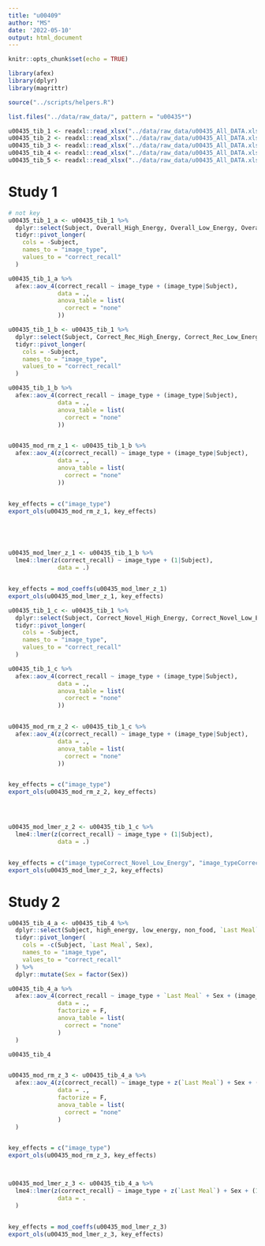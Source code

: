 ```yaml
---
title: "u00409"
author: "MS"
date: '2022-05-10'
output: html_document
---
```


```r
knitr::opts_chunk$set(echo = TRUE)

library(afex)
library(dplyr)
library(magrittr)

source("../scripts/helpers.R")

list.files("../data/raw_data/", pattern = "u00435*")

u00435_tib_1 <- readxl::read_xlsx("../data/raw_data/u00435_All_DATA.xlsx", sheet = 1)
u00435_tib_2 <- readxl::read_xlsx("../data/raw_data/u00435_All_DATA.xlsx", sheet = 2)
u00435_tib_3 <- readxl::read_xlsx("../data/raw_data/u00435_All_DATA.xlsx", sheet = 3)
u00435_tib_4 <- readxl::read_xlsx("../data/raw_data/u00435_All_DATA.xlsx", sheet = 4)
u00435_tib_5 <- readxl::read_xlsx("../data/raw_data/u00435_All_DATA.xlsx", sheet = 5)
```

# Study 1 

```r
# not key
u00435_tib_1_a <- u00435_tib_1 %>% 
  dplyr::select(Subject, Overall_High_Energy, Overall_Low_Energy, Overall_Non_Food) %>% 
  tidyr::pivot_longer(
    cols = -Subject, 
    names_to = "image_type", 
    values_to = "correct_recall"
  )

u00435_tib_1_a %>% 
  afex::aov_4(correct_recall ~ image_type + (image_type|Subject), 
              data = ., 
              anova_table = list(
                correct = "none"
              ))
```


```r
u00435_tib_1_b <- u00435_tib_1 %>% 
  dplyr::select(Subject, Correct_Rec_High_Energy, Correct_Rec_Low_Energy, Correct_Rec_Non_Food) %>% 
  tidyr::pivot_longer(
    cols = -Subject, 
    names_to = "image_type", 
    values_to = "correct_recall"
  )

u00435_tib_1_b %>% 
  afex::aov_4(correct_recall ~ image_type + (image_type|Subject), 
              data = ., 
              anova_table = list(
                correct = "none"
              ))


u00435_mod_rm_z_1 <- u00435_tib_1_b %>% 
  afex::aov_4(z(correct_recall) ~ image_type + (image_type|Subject), 
              data = ., 
              anova_table = list(
                correct = "none"
              ))


key_effects = c("image_type")
export_ols(u00435_mod_rm_z_1, key_effects)





u00435_mod_lmer_z_1 <- u00435_tib_1_b %>% 
  lme4::lmer(z(correct_recall) ~ image_type + (1|Subject), 
              data = .)


key_effects = mod_coeffs(u00435_mod_lmer_z_1)
export_ols(u00435_mod_lmer_z_1, key_effects)
```


```r
u00435_tib_1_c <- u00435_tib_1 %>% 
  dplyr::select(Subject, Correct_Novel_High_Energy, Correct_Novel_Low_Energy, Correct_Novel_Non_Food) %>% 
  tidyr::pivot_longer(
    cols = -Subject, 
    names_to = "image_type", 
    values_to = "correct_recall"
  )

u00435_tib_1_c %>% 
  afex::aov_4(correct_recall ~ image_type + (image_type|Subject), 
              data = ., 
              anova_table = list(
                correct = "none"
              ))


u00435_mod_rm_z_2 <- u00435_tib_1_c %>% 
  afex::aov_4(z(correct_recall) ~ image_type + (image_type|Subject), 
              data = ., 
              anova_table = list(
                correct = "none"
              ))


key_effects = c("image_type")
export_ols(u00435_mod_rm_z_2, key_effects)




u00435_mod_lmer_z_2 <- u00435_tib_1_c %>% 
  lme4::lmer(z(correct_recall) ~ image_type + (1|Subject), 
              data = .)


key_effects = c("image_typeCorrect_Novel_Low_Energy", "image_typeCorrect_Novel_Non_Food")
export_ols(u00435_mod_lmer_z_2, key_effects)
```


# Study 2



```r
u00435_tib_4_a <- u00435_tib_4 %>% 
  dplyr::select(Subject, high_energy, low_energy, non_food, `Last Meal`, Sex) %>% 
  tidyr::pivot_longer(
    cols = -c(Subject, `Last Meal`, Sex), 
    names_to = "image_type", 
    values_to = "correct_recall"
  ) %>% 
  dplyr::mutate(Sex = factor(Sex))

u00435_tib_4_a %>% 
  afex::aov_4(correct_recall ~ image_type + `Last Meal` + Sex + (image_type|Subject), 
              data = ., 
              factorize = F,
              anova_table = list(
                correct = "none"
              )
  )

u00435_tib_4


u00435_mod_rm_z_3 <- u00435_tib_4_a %>% 
  afex::aov_4(z(correct_recall) ~ image_type + z(`Last Meal`) + Sex + (image_type|Subject), 
              data = ., 
              factorize = F,
              anova_table = list(
                correct = "none"
              )
  )


key_effects = c("image_type")
export_ols(u00435_mod_rm_z_3, key_effects)



u00435_mod_lmer_z_3 <- u00435_tib_4_a %>% 
  lme4::lmer(z(correct_recall) ~ image_type + z(`Last Meal`) + Sex + (1|Subject), 
              data = .
  )


key_effects = mod_coeffs(u00435_mod_lmer_z_3)
export_ols(u00435_mod_lmer_z_3, key_effects)
```
